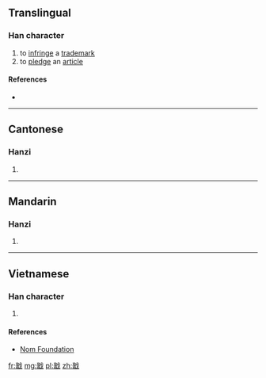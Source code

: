 ==Translingual==

===Han character===
{{Han char|rn=62|rad=戈|as=09|sn=13|four=13150|canj=NTI|ids=⿰盈戈}}

# to [[infringe]] a [[trademark]]
# to [[pledge]] an [[article]]

====References====
* {{Han ref|kx=0413.241|dkj=11625|dj=0756.180|hdz=21409.060|uh=6224|ud=25124|bh=DD76|bd=56694}}

----

==Cantonese==

===Hanzi===
{{yue-hanzi|jyut=koi3|y=koi3}}

# {{defn|lang=yue|sort=戈09}}

----

==Mandarin==

===Hanzi===
{{cmn-hanzi|pin=[[gài]] ([[gai4]])|wg=kai<sup>4</sup>}}

# {{defn|lang=cmn|sort=戈09}}

----

==Vietnamese==

===Han character===
{{vi-readings|rs=戈09| hanviet = [[cái]], [[ngải]]}}

# {{defn|lang=vi|sort=戈09}}

====References====
*[http://nomfoundation.org/common/nom_details.php?codepoint=6224 Nom Foundation]

[[fr:戤]]
[[mg:戤]]
[[pl:戤]]
[[zh:戤]]